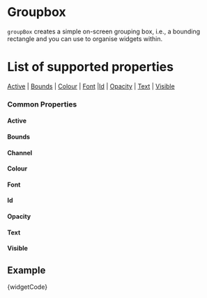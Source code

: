 
# Groupbox

`groupBox` creates a simple on-screen grouping box, i.e., a bounding rectangle and you can use to organise widgets within.  

# List of supported properties
[Active](#active) | [Bounds](#bounds) | [Colour](#colour) | [Font](#font) |[Id](#id) | [Opacity](#opacity) | [Text](#text) | [Visible](#visible)


### Common Properties

<a id="active" class="anchor-target"></a>
#### Active
<Active />

<a id="bounds" class="anchor-target"></a>
#### Bounds
<Bounds />

<a id="channel" class="anchor-target"></a>
#### Channel
<Channel />

<a id="colour" class="anchor-target"></a>
#### Colour
<Colour />

<a id="font" class="anchor-target"></a>
#### Font
<Font />

<a id="id" class="anchor-target"></a>
#### Id
<Id />

<a id="opacity" class="anchor-target"></a>
#### Opacity
<Opacity />

<a id="text" class="anchor-target"></a>
#### Text
<Text />

<a id="visible" class="anchor-target"></a>
#### Visible
<Visible />

## Example

<CodeBlock language="csharp">{widgetCode}</CodeBlock>